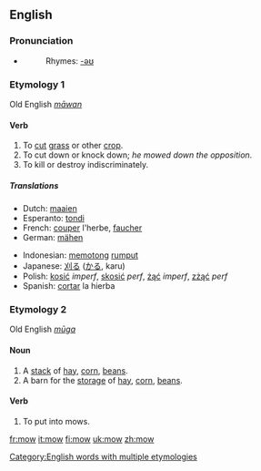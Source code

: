 ==English==

===Pronunciation===
*{{IPA|/'mɔʊ/}}
*:Rhymes: [[Rhymes:English:-əʊ|-əʊ]]

===Etymology 1===
Old English ''[[māwan]]''
====Verb====
{{en-verb|mows|mowing|mowed|'''[[mowed]] '''or''' [[mown]]'''}}

# To [[cut]] [[grass]] or other [[crop]].
# To cut down or knock down; ''he mowed down the opposition''.
# To kill or destroy indiscriminately.

=====Translations=====
{{top}}
*Dutch: [[maaien]]
*Esperanto: [[tondi]]
*French: [[couper]] l'herbe, [[faucher]]
*German: [[mähen]]
{{mid}}
*Indonesian: [[potong|memotong]] [[rumput]]
*Japanese: [[刈る]] ([[かる]], karu)
*Polish: [[kosić]] ''imperf'', [[skosić]] ''perf'', [[żąć]] ''imperf'', [[zżąć]] ''perf''
*Spanish: [[cortar]] la hierba
{{bottom}}

===Etymology 2===
Old English ''[[mūga]]''
====Noun====
{{en-noun}}

# A [[stack]] of [[hay]], [[corn]], [[beans]].
# A barn for the [[storage]] of [[hay]], [[corn]], [[beans]].

====Verb====
<!-- how is this conjugated? -->
# To put into mows.

[[Category:English words with multiple etymologies]]

[[fr:mow]]
[[it:mow]]
[[fi:mow]]
[[uk:mow]]
[[zh:mow]]